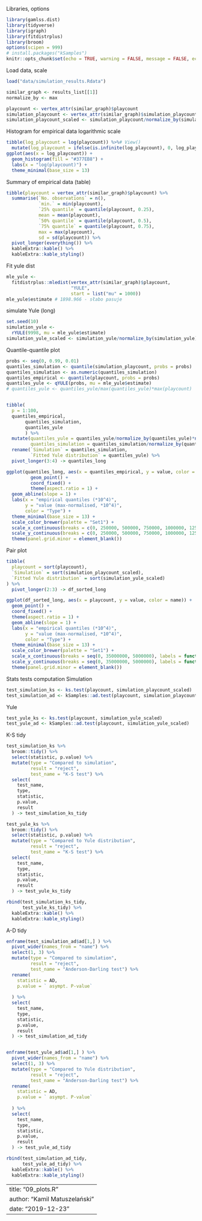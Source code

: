 Libraries, options

```r
library(gamlss.dist)
library(tidyverse)
library(igraph)
library(fitdistrplus)
library(broom)
options(scipen = 999)
# install.packages("kSamples")
knitr::opts_chunk$set(echo = TRUE, warning = FALSE, message = FALSE, echo = FALSE)
```

Load data, scale

```r
load("data/simulation_results.Rdata")

similar_graph <- results_list[[1]]
normalize_by <- max

playcount <- vertex_attr(similar_graph)$playcount
simulation_playcount <- vertex_attr(similar_graph)$simulation_playcount
simulation_playcount_scaled <- simulation_playcount/normalize_by(simulation_playcount)*normalize_by(playcount)
```


Histogram for empirical data
logarithmic scale

```r
tibble(log_playcount = log(playcount)) %>%# View()
  mutate(log_playcount = ifelse(is.infinite(log_playcount), 0, log_playcount)) %>%
ggplot(aes(x = log_playcount)) +
  geom_histogram(fill = "#377EB8") +
  labs(x = "log(playcount)") +
  theme_minimal(base_size = 13)
```

Summary of empirical data (table)

```r
tibble(playcount = vertex_attr(similar_graph)$playcount) %>% 
  summarise(`No. observations` = n(),
            `min.` = min(playcount),
            `25% quantile` = quantile(playcount, 0.25),
            mean = mean(playcount),
            `50% quantile` = quantile(playcount, 0.5),
            `75% quantile` = quantile(playcount, 0.75),
            max = max(playcount),
            sd = sd(playcount)) %>%
  pivot_longer(everything()) %>%
  kableExtra::kable() %>%
  kableExtra::kable_styling()
```



Fit yule dist

```r
mle_yule <-
  fitdistrplus::mledist(vertex_attr(similar_graph)$playcount,
                        "YULE",
                        start = list("mu" = 1000))
mle_yule$estimate # 1898.966 - słabo pasuje
```

simulate Yule (long)

```r
set.seed(10)
simulation_yule <-
  rYULE(9998, mu = mle_yule$estimate)
simulation_yule_scaled <- simulation_yule/normalize_by(simulation_yule)*normalize_by(playcount)
```

Quantile-quantile plot

```r
probs <- seq(0, 0.99, 0.01)
quantiles_simulation <- quantile(simulation_playcount, probs = probs)
quantiles_simulation <- as.numeric(quantiles_simulation)
quantiles_empirical <- quantile(playcount, probs = probs)
quantiles_yule <- qYULE(probs, mu = mle_yule$estimate)
# quantiles_yule <- quantiles_yule/max(quantiles_yule)*max(playcount)


tibble(
  p = 1:100,
  quantiles_empirical,
       quantiles_simulation, 
       quantiles_yule
       ) %>%
  mutate(quantiles_yule = quantiles_yule/normalize_by(quantiles_yule)*normalize_by(quantiles_empirical),
         quantiles_simulation = quantiles_simulation/normalize_by(quantiles_simulation)*normalize_by(quantiles_empirical)) %>%
  rename(`Simulation` = quantiles_simulation,
         `Fitted Yule distribution` = quantiles_yule) %>%
  pivot_longer(3:4) -> quantiles_long

ggplot(quantiles_long, aes(x = quantiles_empirical, y = value, color = name)) +
         geom_point() +
         coord_fixed() +
         theme(aspect.ratio = 1) +
  geom_abline(slope = 1) +
  labs(x = "empirical quantiles (*10^4)",
       y = "value (max-normalised, *10^4)",
       color = "Type") +
  theme_minimal(base_size = 13) +
  scale_color_brewer(palette = "Set1") +
  scale_x_continuous(breaks = c(0, 250000, 500000, 750000, 1000000, 1250000, 1500000, 1750000), labels = function(x) x/10000) +
  scale_y_continuous(breaks = c(0, 250000, 500000, 750000, 1000000, 1250000, 1500000, 1750000), labels = function(x) x/10000) +
  theme(panel.grid.minor = element_blank())
```

Pair plot 

```r
tibble(
  playcount = sort(playcount),
  `Simulation` = sort(simulation_playcount_scaled),
  `Fitted Yule distribution` = sort(simulation_yule_scaled)
) %>%
  pivot_longer(2:3) -> df_sorted_long

ggplot(df_sorted_long, aes(x = playcount, y = value, color = name)) +
  geom_point() +
  coord_fixed() +
  theme(aspect.ratio = 1) +
  geom_abline(slope = 1) +
  labs(x = "empirical quantiles (*10^4)",
       y = "value (max-normalised, *10^4)",
       color = "Type") +
  theme_minimal(base_size = 13) +
  scale_color_brewer(palette = "Set1") +
  scale_x_continuous(breaks = seq(0, 35000000, 5000000), labels = function(x) x/10000) +
  scale_y_continuous(breaks = seq(0, 35000000, 5000000), labels = function(x) x/10000) +
  theme(panel.grid.minor = element_blank())
```


Stats tests computation
Simulation

```r
test_simulation_ks <- ks.test(playcount, simulation_playcount_scaled)
test_simulation_ad <- kSamples::ad.test(playcount, simulation_playcount_scaled)
```

Yule

```r
test_yule_ks <- ks.test(playcount, simulation_yule_scaled)
test_yule_ad <- kSamples::ad.test(playcount, simulation_yule_scaled)
```

K-S tidy

```r
test_simulation_ks %>%
  broom::tidy() %>%
  select(statistic, p.value) %>%
  mutate(type = "Compared to simulation",
         result = "reject",
         test_name = "K-S test") %>%
  select(
    test_name,
    type, 
    statistic,
    p.value,
    result
  ) -> test_simulation_ks_tidy

test_yule_ks %>%
  broom::tidy() %>%
  select(statistic, p.value) %>%
  mutate(type = "Compared to Yule distribution",
         result = "reject",
         test_name = "K-S test") %>%
  select(
    test_name,
    type, 
    statistic,
    p.value,
    result
  ) -> test_yule_ks_tidy

rbind(test_simulation_ks_tidy,
      test_yule_ks_tidy) %>%
  kableExtra::kable() %>%
  kableExtra::kable_styling()
```

A-D tidy

```r
enframe(test_simulation_ad$ad[1,] ) %>%
  pivot_wider(names_from = "name") %>%
  select(1, 3) %>%
  mutate(type = "Compared to simulation",
         result = "reject",
         test_name = "Anderson-Darling test") %>%
  rename(
    statistic = AD,
    p.value = ` asympt. P-value`
    
  ) %>%
  select(
    test_name,
    type, 
    statistic,
    p.value,
    result
  ) -> test_simulation_ad_tidy


enframe(test_yule_ad$ad[1,] ) %>%
  pivot_wider(names_from = "name") %>%
  select(1, 3) %>%
  mutate(type = "Compared to Yule distribution",
         result = "reject",
         test_name = "Anderson-Darling test") %>%
  rename(
    statistic = AD,
    p.value = ` asympt. P-value`
    
  ) %>%
  select(
    test_name,
    type, 
    statistic,
    p.value,
    result
  ) -> test_yule_ad_tidy

rbind(test_simulation_ad_tidy,
      test_yule_ad_tidy) %>%
  kableExtra::kable() %>%
  kableExtra::kable_styling()

```


---
title: "09_plots.R"
author: "Kamil Matuszelański"
date: "2019-12-23"
---
